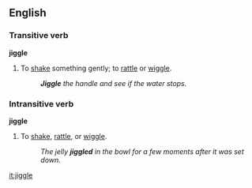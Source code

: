 ==English==
===Transitive verb===
'''jiggle'''
#To [[shake]] something gently; to [[rattle]] or [[wiggle]].
#:'''''Jiggle''' the handle and see if the water stops.''

===Intransitive verb===
'''jiggle'''
#To [[shake]], [[rattle]], or [[wiggle]].
#:''The jelly '''jiggled''' in the bowl for a few moments after it was set down.''

[[it:jiggle]]